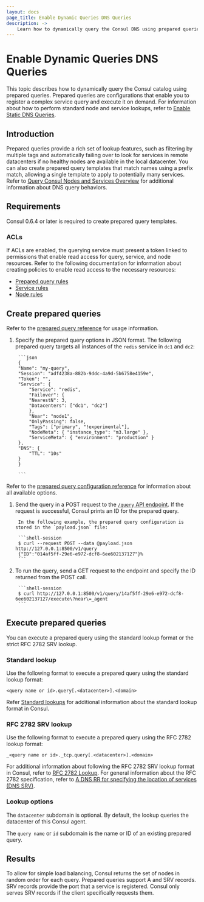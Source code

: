 ```yaml
---
layout: docs
page_title: Enable Dynamic Queries DNS Queries
description: ->
    Learn how to dynamically query the Consul DNS using prepared queries, which enable robust service and node lookups.
---
```


# Enable Dynamic Queries DNS Queries
This topic describes how to dynamically query the Consul catalog using prepared queries. Prepared queries are configurations that enable you to register a complex service query and execute it on demand. For information about how to perform standard node and service lookups, refer to [Enable Static DNS Queries](/consul/docs/services/discovery/dns-static-lookups).

## Introduction
Prepared queries provide a rich set of lookup features, such as filtering by multiple tags and automatically failing over to look for services in remote datacenters if no healthy nodes are available in the local datacenter. You can also create prepared query templates that match names using a prefix match, allowing a single template to apply to potentially many services. Refer to [Query Consul Nodes and Services Overview](/consul/docs/services/discovery/dns-overview) for additional information about DNS query behaviors.

## Requirements
Consul 0.6.4 or later is required to create prepared query templates.

### ACLs
If ACLs are enabled, the querying service must present a token linked to permissions that enable read access for query, service, and node resources. Refer to the following documentation for information about creating policies to enable read access to the necessary resources:

- [Prepared query rules](/consul/docs/security/acl/acl-rules#prepared-query-rules)
- [Service rules](/consul/docs/security/acl/acl-rules#service-rules)
- [Node rules](/consul/docs/security/acl/acl-rules#node-rules) 

## Create prepared queries
Refer to the [prepared query reference](/consul/api-docs/query#create-prepared-query) for usage information.

1. Specify the prepared query options in JSON format. The following prepared query targets all instances of the `redis` service in `dc1` and `dc2`:

        ```json
        {
        "Name": "my-query",
        "Session": "adf4238a-882b-9ddc-4a9d-5b6758e4159e",
        "Token": "",
        "Service": {
            "Service": "redis",
            "Failover": {
            "NearestN": 3,
            "Datacenters": ["dc1", "dc2"]
            },
            "Near": "node1",
            "OnlyPassing": false,
            "Tags": ["primary", "!experimental"],
            "NodeMeta": { "instance_type": "m3.large" },
            "ServiceMeta": { "environment": "production" }
        },
        "DNS": {
            "TTL": "10s"
        }
        }

        ```

 Refer to the [prepared query configuration reference](/consul/api-docs/query#create-prepared-query) for information about all available options.

1. Send the query in a POST request to the [`/query` API endpoint](/consul/api-docs/query). If the request is successful, Consul prints an ID for the prepared query. 

        In the following example, the prepared query configuration is stored in the `payload.json` file:

        ```shell-session
        $ curl --request POST --data @payload.json http://127.0.0.1:8500/v1/query
        {"ID":"014af5ff-29e6-e972-dcf8-6ee602137127"}%
        ```
1. To run the query, send a GET request to the endpoint and specify the ID returned from the POST call. 

        ```shell-session
        $ curl http://127.0.0.1:8500/v1/query/14af5ff-29e6-e972-dcf8-6ee602137127/execute\?near\=_agent
        ```
 
## Execute prepared queries
You can execute a prepared query using the standard lookup format or the strict RFC 2782 SRV lookup.

### Standard lookup

Use the following format to execute a prepared query using the standard lookup format:
 
```
<query name or id>.query[.<datacenter>].<domain>
```

Refer [Standard lookups](/consul/docs/services/discovery/dns-static-lookups#standard-lookups) for additional information about the standard lookup format in Consul.

### RFC 2782 SRV lookup
Use the following format to execute a prepared query using the RFC 2782 lookup format:

```
_<query name or id>._tcp.query[.<datacenter>].<domain>
```

For additional information about following the RFC 2782 SRV lookup format in Consul, refer to [RFC 2782 Lookup](/consul/docs/services/discovery/dns-static-lookups#rfc-2782-lookup). For general information about the RFC 2782 specification, refer to [A DNS RR for specifying the location of services \(DNS SRV\)](https://tools.ietf.org/html/rfc2782).

### Lookup options
The `datacenter` subdomain is optional. By default, the lookup queries the datacenter of this Consul agent. 

The `query name` or `id` subdomain is the name or ID of an existing prepared query. 

## Results
To allow for simple load balancing, Consul returns the set of nodes in random order for each query. Prepared queries support A and SRV records. SRV records provide the port that a service is registered. Consul only serves SRV records if the client specifically requests them.